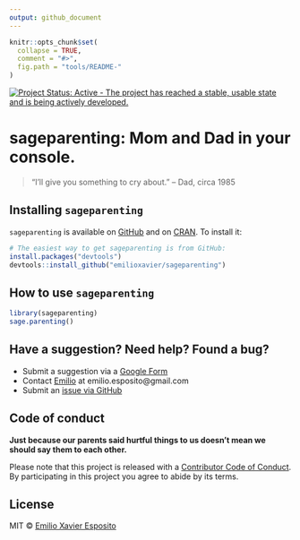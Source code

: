 ```yaml
---
output: github_document
---
```


<!-- README.md is generated from README.Rmd. Please edit README.Rmd. -->

```r
knitr::opts_chunk$set(
  collapse = TRUE,
  comment = "#>",
  fig.path = "tools/README-"
)
```

<!-- badges: start -->
[![Project Status: Active - The project has reached a stable, usable state and is being actively developed.](https://www.repostatus.org/badges/latest/active.svg)](https://www.repostatus.org/)
<!-- [![CRAN_Release_Badge](https://www.r-pkg.org/badges/version-ago/sageparenting)](https://CRAN.R-project.org/package=sageparenting)
[![CRAN_Download_Badge](https://cranlogs.r-pkg.org/badges/sageparenting)](https://CRAN.R-project.org/package=sageparenting) -->
<!-- badges: end -->


# sageparenting: Mom and Dad in your console.
> "I'll give you something to cry about." -- Dad, circa 1985


## Installing `sageparenting`

`sageparenting` is available on [GitHub](https://github.com/emilioxavier/sageparenting/) and on [CRAN](https://cran.r-project.org/package=sageparenting). To install it:

```r
# The easiest way to get sageparenting is from GitHub:
install.packages("devtools")
devtools::install_github("emilioxavier/sageparenting")
```


## How to use `sageparenting`

```r
library(sageparenting)
sage.parenting()
```



## Have a suggestion? Need help? Found a bug?

* Submit a suggestion via a [Google Form](https://forms.gle/Kek9PZpfDpx1XnLL6)
* Contact [Emilio](https://github.com/emilioxavier/) at emilio.esposito@gmail.com
* Submit an [issue via GitHub](https://github.com/emilioxavier/sageparenting/issues/)


## Code of conduct

**Just because our parents said hurtful things to us doesn't mean we should say them to each other.**

Please note that this project is released with a [Contributor Code of Conduct](https://github.com/emilioxavier/sageparenting/blob/master/CONDUCT.md). By participating in this project you agree to abide by its terms.

## License

MIT © [Emilio Xavier Esposito](https://github.com/emilioxavier/)
